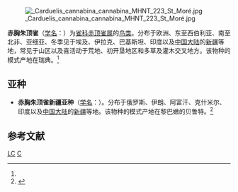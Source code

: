 {{Speciesbox 
| status = LC
| status_system = IUCN3.1
| status_ref = <ref>{{cite iucn|url=https://www.iucnredlist.org/details/22720441/0 |title=''Carduelis cannabina'' |author=BirdLife International |author-link=BirdLife International |year=2012 |access-date=26 November 2013|ref=harv}}</ref>
| genus = Linaria (bird)
| species = cannabina
| image = Linotte mélodieuse.jpg
| binomial_authority = [[卡尔·林奈|Linnaeus]], 1758<ref name='id4125'>{{cite web| url =http://www.bioinfo.cn/db05/BjdwSpecies.php?action=view&id=4125| title =赤胸朱顶雀| work =《中国动物物种编目数据库》| publisher =中国科学院微生物研究所| author =中国科学院动物研究所| accessdate =2009-04-04| deadurl =yes| archiveurl =https://web.archive.org/web/20160305105236/http://www.bioinfo.cn/db05/BjdwSpecies.php?action=view&id=4125| archivedate =2016-03-05}}</ref>
| synonyms = *''Fringilla cannabina'' {{small|Linnaeus, 1758}}
*''Carduelis cannabina'' {{small|(Linnaeus, 1758)}}
| range_map = LinariaCannabinaIUCN2019 2.png
| range_map_caption = 赤胸朱顶雀的分布范围{{leftlegend|#00FF00|繁殖期|outline=gray}} {{leftlegend|#008000|留居|outline=gray}}  {{leftlegend|#007FFF|非繁殖期|outline=gray}} 
}}
[[File:_Carduelis_cannabina_cannabina_MHNT_223_St_Moré.jpg|thumb]]

'''赤胸朱顶雀'''（[[学名|学名]]：{{lang|la|''Linaria cannabina''}}）为[[雀科|雀科]][[赤顶雀属|赤顶雀属]]的[[鸟类|鸟类]]。分布于欧洲、东至西伯利亚、南至北非、亚细亚、冬季见于埃及、伊拉克、巴基斯坦、印度以及[[中国大陆|中国大陆]]的[[新疆|新疆]]等地，常见于山区以及喜活动于荒地、初开垦地区和多草及灌木交叉地方。该物种的模式产地在瑞典。<ref name='id4125'/>

== 亚种 ==
* '''赤胸朱顶雀新疆亚种'''（[[学名|学名]]：{{lang|la|''Linaria cannabina bella''}}）。分布于俄罗斯、伊朗、阿富汗、克什米尔、印度以及[[中国大陆|中国大陆]]的[[新疆|新疆]]等地。该物种的模式产地在黎巴嫩的贝鲁特。<ref name='id4126'>{{cite web| url =http://www.bioinfo.cn/db05/BjdwSpecies.php?action=view&id=4126| title =赤胸朱顶雀新疆亚种| work =《中国动物物种编目数据库》| publisher =中国科学院微生物研究所| author =中国科学院动物研究所| accessdate =2009-04-04| deadurl =yes| archiveurl =https://web.archive.org/web/20160305042840/http://www.bioinfo.cn/db05/BjdwSpecies.php?action=view&id=4126| archivedate =2016-03-05}}</ref>

== 参考文献 ==
{{reflist}}

{{Taxonbar}}
[[Category:1758年描述的鸟类|LC]]
[[Category:赤顶雀属|C]]